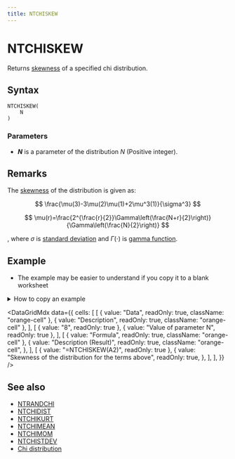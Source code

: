 ```yaml
---
title: NTCHISKEW
---
```



# NTCHISKEW

Returns [skewness](/docs/glossary#skewness) of a specified chi distribution.

## Syntax

```excel
NTCHISKEW(
    N
)
```

### Parameters

- **_N_** is a parameter of the distribution $N$ (Positive integer).

## Remarks

The [skewness](/docs/glossary#skewness) of the distribution is given as:

$$
\frac{\mu(3)-3\mu(2)\mu(1)+2\mu^3(1)}{\sigma^3}
$$

$$
\mu(r)=\frac{2^{\frac{r}{2}}\Gamma\left(\frac{N+r}{2}\right)}{\Gamma\left(\frac{N}{2}\right)}
$$

, where $\sigma$ is [standard deviation](/docs/glossary#standard-deviation) and $\Gamma(\cdot)$ is [gamma function](/docs/glossary#gamma-function).

## Example

- The example may be easier to understand if you copy it to a blank worksheet

<details>
  <summary>How to copy an example</summary>

1.  Create a blank workbook or worksheet.
2.  Select the example in the Help topic.

    **Note**  Do not select the row or column headers.

    ![Selecting an example from Help](./../../assets/functions/HowToCopy.png)

    Selecting an example from Help

3.  Press CTRL+C.
4.  In the worksheet, select cell A1, and press CTRL+V.
5.  To switch between viewing the results and viewing the formulas that return the results, press CTRL+` (grave accent), or on the **Tools** menu, point to **Formula Auditing**, and then click **Formula Auditing Mode**.

</details>

<DataGridMdx
  data={{
    cells: [
      [
        { value: "Data", readOnly: true, className: "orange-cell" },
        { value: "Description", readOnly: true, className: "orange-cell" },
      ],
      [
        { value: "8", readOnly: true },
        { value: "Value of parameter N", readOnly: true },
      ],
      [
        { value: "Formula", readOnly: true, className: "orange-cell" },
        {
          value: "Description (Result)",
          readOnly: true,
          className: "orange-cell",
        },
      ],
      [
        { value: "=NTCHISKEW(A2)", readOnly: true },
        {
          value: "Skewness of the distribution for the terms above",
          readOnly: true,
        },
      ],
    ],
  }}
/>

## See also

- [NTRANDCHI](../01-random-numbers/01-single-series/03-ntrandchi.mdx)
- [NTCHIDIST](010-ntchidist.mdx)
- [NTCHIKURT](012-ntchikurt.mdx)
- [NTCHIMEAN](013-ntchimean.mdx)
- [NTCHIMOM](014-ntchimom.mdx)
- [NTCHISTDEV](016-ntchistdev.mdx)
- [Chi distribution](../../05-gallery-of-distributions/chi-distribution.mdx)
